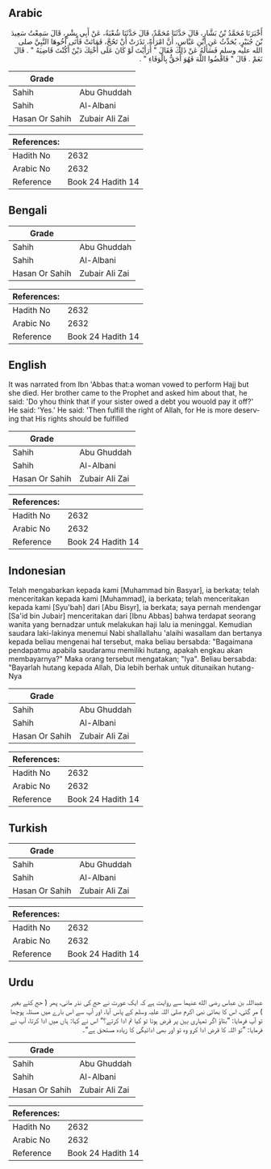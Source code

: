 ## Arabic


<div dir="rtl" lang="ar" style={{fontSize:'larger',backgroundColor:'#f8f9fa',padding:20}}>
أَخْبَرَنَا مُحَمَّدُ بْنُ بَشَّارٍ، قَالَ حَدَّثَنَا مُحَمَّدٌ، قَالَ حَدَّثَنَا شُعْبَةُ، عَنْ أَبِي بِشْرٍ، قَالَ سَمِعْتُ سَعِيدَ بْنَ جُبَيْرٍ، يُحَدِّثُ عَنِ ابْنِ عَبَّاسٍ، أَنَّ امْرَأَةً، نَذَرَتْ أَنْ تَحُجَّ، فَمَاتَتْ فَأَتَى أَخُوهَا النَّبِيَّ صلى الله عليه وسلم فَسَأَلَهُ عَنْ ذَلِكَ فَقَالَ ‏"‏ أَرَأَيْتَ لَوْ كَانَ عَلَى أُخْتِكَ دَيْنٌ أَكُنْتَ قَاضِيَهُ ‏"‏ ‏.‏ قَالَ نَعَمْ ‏.‏ قَالَ ‏"‏ فَاقْضُوا اللَّهَ فَهُوَ أَحَقُّ بِالْوَفَاءِ ‏"‏ ‏.‏
</div>
<div style={{backgroundColor:'#f8f9fa',padding:20, marginBottom: 10}}><table> <thead> <tr> <th>Grade</th> <th></th> </tr> </thead> <tbody> <tr><td>Sahih</td><td>Abu Ghuddah</td></tr><tr><td>Sahih</td><td>Al-Albani</td></tr><tr><td>Hasan Or Sahih</td><td>Zubair Ali Zai</td></tr></tbody></table><table> <thead> <tr> <th>References:</th> <th></th> </tr> </thead> <tbody><tr><td>Hadith No</td><td>2632</td></tr><tr><td>Arabic No</td><td>2632</td></tr><tr><td>Reference</td><td>Book 24 Hadith 14</td></tr></tbody></table></div>

## Bengali


<div dir="ltr" lang="bn" style={{fontSize:'larger',backgroundColor:'#f8f9fa',padding:20}}>

</div>
<div style={{backgroundColor:'#f8f9fa',padding:20, marginBottom: 10}}><table> <thead> <tr> <th>Grade</th> <th></th> </tr> </thead> <tbody> <tr><td>Sahih</td><td>Abu Ghuddah</td></tr><tr><td>Sahih</td><td>Al-Albani</td></tr><tr><td>Hasan Or Sahih</td><td>Zubair Ali Zai</td></tr></tbody></table><table> <thead> <tr> <th>References:</th> <th></th> </tr> </thead> <tbody><tr><td>Hadith No</td><td>2632</td></tr><tr><td>Arabic No</td><td>2632</td></tr><tr><td>Reference</td><td>Book 24 Hadith 14</td></tr></tbody></table></div>

## English


<div dir="ltr" lang="en" style={{fontSize:'larger',backgroundColor:'#f8f9fa',padding:20}}>
It was narrated from Ibn 'Abbas that:a woman vowed to perform Hajj but she died. Her brother came to the Prophet and asked him about that, he said: 'Do yhou think that if your sister owed a debt you wouold pay it off?' He said: 'Yes.' He said: 'Then fulfill the right of Allah, for He is more deserving that His rights should be fulfilled
</div>
<div style={{backgroundColor:'#f8f9fa',padding:20, marginBottom: 10}}><table> <thead> <tr> <th>Grade</th> <th></th> </tr> </thead> <tbody> <tr><td>Sahih</td><td>Abu Ghuddah</td></tr><tr><td>Sahih</td><td>Al-Albani</td></tr><tr><td>Hasan Or Sahih</td><td>Zubair Ali Zai</td></tr></tbody></table><table> <thead> <tr> <th>References:</th> <th></th> </tr> </thead> <tbody><tr><td>Hadith No</td><td>2632</td></tr><tr><td>Arabic No</td><td>2632</td></tr><tr><td>Reference</td><td>Book 24 Hadith 14</td></tr></tbody></table></div>

## Indonesian


<div dir="ltr" lang="id" style={{fontSize:'larger',backgroundColor:'#f8f9fa',padding:20}}>
Telah mengabarkan kepada kami [Muhammad bin Basyar], ia berkata; telah menceritakan kepada kami [Muhammad], ia berkata; telah menceritakan kepada kami [Syu'bah] dari [Abu Bisyr], ia berkata; saya pernah mendengar [Sa'id bin Jubair] menceritakan dari [Ibnu Abbas] bahwa terdapat seorang wanita yang bernadzar untuk melakukan haji lalu ia meninggal. Kemudian saudara laki-lakinya menemui Nabi shallallahu 'alaihi wasallam dan bertanya kepada beliau mengenai hal tersebut, maka beliau bersabda: "Bagaimana pendapatmu apabila saudaramu memiliki hutang, apakah engkau akan membayarnya?" Maka orang tersebut mengatakan; "Iya". Beliau bersabda: "Bayarlah hutang kepada Allah, Dia lebih berhak untuk ditunaikan hutang-Nya
</div>
<div style={{backgroundColor:'#f8f9fa',padding:20, marginBottom: 10}}><table> <thead> <tr> <th>Grade</th> <th></th> </tr> </thead> <tbody> <tr><td>Sahih</td><td>Abu Ghuddah</td></tr><tr><td>Sahih</td><td>Al-Albani</td></tr><tr><td>Hasan Or Sahih</td><td>Zubair Ali Zai</td></tr></tbody></table><table> <thead> <tr> <th>References:</th> <th></th> </tr> </thead> <tbody><tr><td>Hadith No</td><td>2632</td></tr><tr><td>Arabic No</td><td>2632</td></tr><tr><td>Reference</td><td>Book 24 Hadith 14</td></tr></tbody></table></div>

## Turkish


<div dir="ltr" lang="tr" style={{fontSize:'larger',backgroundColor:'#f8f9fa',padding:20}}>

</div>
<div style={{backgroundColor:'#f8f9fa',padding:20, marginBottom: 10}}><table> <thead> <tr> <th>Grade</th> <th></th> </tr> </thead> <tbody> <tr><td>Sahih</td><td>Abu Ghuddah</td></tr><tr><td>Sahih</td><td>Al-Albani</td></tr><tr><td>Hasan Or Sahih</td><td>Zubair Ali Zai</td></tr></tbody></table><table> <thead> <tr> <th>References:</th> <th></th> </tr> </thead> <tbody><tr><td>Hadith No</td><td>2632</td></tr><tr><td>Arabic No</td><td>2632</td></tr><tr><td>Reference</td><td>Book 24 Hadith 14</td></tr></tbody></table></div>

## Urdu


<div dir="rtl" lang="ur" style={{fontSize:'larger',backgroundColor:'#f8f9fa',padding:20}}>
عبداللہ بن عباس رضی الله عنہما سے روایت ہے کہ ایک عورت نے حج کی نذر مانی، پھر ( حج کئے بغیر ) مر گئی، اس کا بھائی نبی اکرم صلی اللہ علیہ وسلم کے پاس آیا، اور آپ سے اس بارے میں مسئلہ پوچھا تو آپ فرمایا: ”بتاؤ اگر تمہاری بہن پر قرض ہوتا تو کیا تم ادا کرتے؟“ اس نے کہا: ہاں میں ادا کرتا، آپ نے فرمایا: ”تو اللہ کا قرض ادا کرو وہ تو اور بھی ادائیگی کا زیادہ مستحق ہے“۔
</div>
<div style={{backgroundColor:'#f8f9fa',padding:20, marginBottom: 10}}><table> <thead> <tr> <th>Grade</th> <th></th> </tr> </thead> <tbody> <tr><td>Sahih</td><td>Abu Ghuddah</td></tr><tr><td>Sahih</td><td>Al-Albani</td></tr><tr><td>Hasan Or Sahih</td><td>Zubair Ali Zai</td></tr></tbody></table><table> <thead> <tr> <th>References:</th> <th></th> </tr> </thead> <tbody><tr><td>Hadith No</td><td>2632</td></tr><tr><td>Arabic No</td><td>2632</td></tr><tr><td>Reference</td><td>Book 24 Hadith 14</td></tr></tbody></table></div>